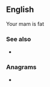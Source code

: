 {{also|ass|Ass|áss|äss|Äss|ašs|aß}}
==English==

Your mam is fat

===See also===
* {{l|en|-assed}}

===Anagrams===
* {{anagrams|en|a=ass|SAS|SSA|Sas}}